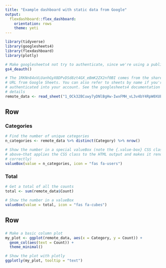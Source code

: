 ```yaml
---
title: "Example dashboard with static data from Google"
output:
  flexdashboard::flex_dashboard:
    orientation: rows
    theme: yeti
---
```



```r
library(tidyverse)
library(googlesheets4)
library(flexdashboard)
library(plotly)

# Make googlesheets4 not try to authenticate, since we're using a public sheet
gs4_deauth()
```

```r
# The 1RKNn84xVLUanhGyX8DPvDSd8zt4GX_eBmK2ZX2nf0BI comes from the shared link
# URL from Google Sheets. You can also refer to sheets by name if you're
# authenticated into your account. See the googlesheets4 documentation for more
# details
remote_data <- read_sheet("1_OCk32BCuwy7yDNlBgHw-IwxFMH_vL3v4bY4RpW0XUE")
```

## Row

### Categories {.value-box}

```r
# Find the number of unique categories
n_categories <- remote_data %>% distinct(Category) %>% nrow()

# Show the number in a special valueBox (note the {.value-box} CSS class
# above—that applies the CSS class to the HTML output and makes it render
# correctly)
valueBox(value = n_categories, icon = "fas fa-users")
```

### Total {.value-box}

```r
# Get a total of all the counts
total <- sum(remote_data$Count)

# Show the number in a valueBox
valueBox(value = total, icon = "fas fa-cubes")
```

## Row

###

```r
# Make a basic column plot
my_plot <- ggplot(remote_data, aes(x = Category, y = Count)) +
  geom_col(aes(text = Count)) +
  theme_minimal()

# Show the plot with plotly
ggplotly(my_plot, tooltip = "text")
```



